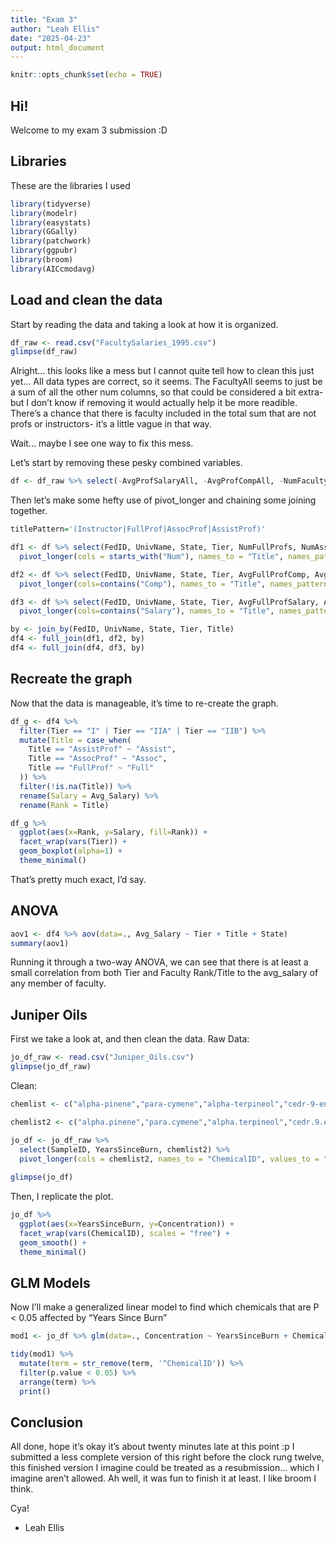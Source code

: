 ```yaml
---
title: "Exam 3"
author: "Leah Ellis"
date: "2025-04-23"
output: html_document
---
```


```r
knitr::opts_chunk$set(echo = TRUE)
```

## Hi! 

Welcome to my exam 3 submission :D

## Libraries

These are the libraries I used
```r
library(tidyverse)
library(modelr)
library(easystats)
library(GGally)
library(patchwork)
library(ggpubr)
library(broom)
library(AICcmodavg)
```

## Load and clean the data

Start by reading the data and taking a look at how it is organized.
```r
df_raw <- read.csv("FacultySalaries_1995.csv")
glimpse(df_raw)
```
Alright... this looks like a mess but I cannot quite tell how to clean this just yet...
All data types are correct, so it seems.
The FacultyAll seems to just be a sum of all the other num columns, so that could be considered a bit extra- but I don't know if removing it would actually help it be more readible. There's a chance that there is faculty included in the total sum that are not profs or instructors- it's a little vague in that way.

Wait... maybe I see one way to fix this mess.

Let's start by removing these pesky combined variables.
```r
df <- df_raw %>% select(-AvgProfSalaryAll, -AvgProfCompAll, -NumFacultyAll)

```

Then let's make some hefty use of pivot_longer and chaining some joining together.
```r

titlePattern='(Instructor|FullProf|AssocProf|AssistProf)'

df1 <- df %>% select(FedID, UnivName, State, Tier, NumFullProfs, NumAssocProfs, NumAssistProfs, NumInstructors) %>% 
  pivot_longer(cols = starts_with("Num"), names_to = "Title", names_pattern = titlePattern, values_to = "Count")

df2 <- df %>% select(FedID, UnivName, State, Tier, AvgFullProfComp, AvgAssocProfComp, AvgAssistProfComp) %>% 
  pivot_longer(cols=contains("Comp"), names_to = "Title", names_pattern = titlePattern, values_to = "Avg_Comp")

df3 <- df %>% select(FedID, UnivName, State, Tier, AvgFullProfSalary, AvgAssocProfSalary, AvgAssistProfSalary) %>% 
  pivot_longer(cols=contains("Salary"), names_to = "Title", names_pattern = titlePattern, values_to = "Avg_Salary")

by <- join_by(FedID, UnivName, State, Tier, Title) 
df4 <- full_join(df1, df2, by)
df4 <- full_join(df4, df3, by)
```


## Recreate the graph

Now that the data is manageable, it's time to re-create the graph.

```r

df_g <- df4 %>%
  filter(Tier == "I" | Tier == "IIA" | Tier == "IIB") %>% 
  mutate(Title = case_when(
    Title == "AssistProf" ~ "Assist",
    Title == "AssocProf" ~ "Assoc",
    Title == "FullProf" ~ "Full"
  )) %>%
  filter(!is.na(Title)) %>% 
  rename(Salary = Avg_Salary) %>% 
  rename(Rank = Title)

df_g %>% 
  ggplot(aes(x=Rank, y=Salary, fill=Rank)) +
  facet_wrap(vars(Tier)) +
  geom_boxplot(alpha=1) +
  theme_minimal() 
```
That's pretty much exact, I'd say.

## ANOVA

```r
aov1 <- df4 %>% aov(data=., Avg_Salary ~ Tier + Title + State)
summary(aov1)
```
Running it through a two-way ANOVA, we can see that there is at least a small correlation from both Tier and Faculty Rank/Title to the avg_salary of any member of faculty.

## Juniper Oils

First we take a look at, and then clean the data.
Raw Data:
```r
jo_df_raw <- read.csv("Juniper_Oils.csv")
glimpse(jo_df_raw)
```

Clean:
```r
chemlist <- c("alpha-pinene","para-cymene","alpha-terpineol","cedr-9-ene","alpha-cedrene","beta-cedrene","cis-thujopsene","alpha-himachalene","beta-chamigrene","cuparene","compound 1","alpha-chamigrene","widdrol","cedrol","beta-acorenol","alpha-acorenol","gamma-eudesmol","beta-eudesmol","alpha-eudesmol","cedr-8-en-13-ol","cedr-8-en-15-ol","compound 2","thujopsenal")

chemlist2 <- c("alpha.pinene","para.cymene","alpha.terpineol","cedr.9.ene","alpha.cedrene","beta.cedrene","cis.thujopsene","alpha.himachalene","beta.chamigrene","cuparene","compound.1","alpha.chamigrene","widdrol","cedrol","beta.acorenol","alpha.acorenol","gamma.eudesmol","beta.eudesmol","alpha.eudesmol","cedr.8.en.13.ol","cedr.8.en.15.ol","compound.2","thujopsenal")

jo_df <- jo_df_raw %>% 
  select(SampleID, YearsSinceBurn, chemlist2) %>% 
  pivot_longer(cols = chemlist2, names_to = "ChemicalID", values_to = "Concentration")
  
glimpse(jo_df)

```

Then, I replicate the plot.
```r

jo_df %>% 
  ggplot(aes(x=YearsSinceBurn, y=Concentration)) + 
  facet_wrap(vars(ChemicalID), scales = "free") +
  geom_smooth() +
  theme_minimal()

```
## GLM Models

Now I'll make a generalized linear model to find which chemicals that are P < 0.05 affected by "Years Since Burn" 

```r

mod1 <- jo_df %>% glm(data=., Concentration ~ YearsSinceBurn + ChemicalID)

tidy(mod1) %>%
  mutate(term = str_remove(term, '^ChemicalID')) %>% 
  filter(p.value < 0.05) %>% 
  arrange(term) %>% 
  print()

```

## Conclusion

All done, hope it's okay it's about twenty minutes late at this point :p
I submitted a less complete version of this right before the clock rung twelve, this finished version I imagine could be treated as a resubmission... which I imagine aren't allowed. Ah well, it was fun to finish it at least. I like broom I think.

Cya!

  - Leah Ellis

